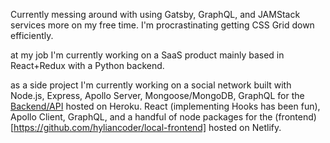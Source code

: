 Currently messing around with using Gatsby, GraphQL, and JAMStack services more on my free time. I'm procrastinating getting CSS Grid down efficiently.

at my job I'm currently working on a SaaS product mainly based in React+Redux with a Python backend.

as a side project I'm currently working on a social network built with Node.js, Express, Apollo Server, Mongoose/MongoDB, GraphQL for the [Backend/API](https://github.com/hyliancoder/local-api) hosted on Heroku. React (implementing Hooks has been fun), Apollo Client, GraphQL, and a handful of node packages for the (frontend)[https://github.com/hyliancoder/local-frontend] hosted on Netlify.  
